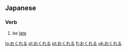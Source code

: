 ==Japanese==

===Verb===
{{ja-verb|h|rom=okureru}}

# {{ja-def|遅れる}} be [[late]]

[[lo:おくれる]]
[[pl:おくれる]]
[[pt:おくれる]]
[[fi:おくれる]]
[[uk:おくれる]]